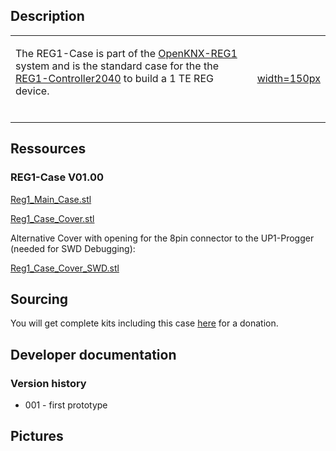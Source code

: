== Description ==

{|
|-
| 
The REG1-Case is part of the [[OpenKNX-REG1]] system and is the standard case for the the [[REG1-Controller2040]] to build a 1 TE REG device.<br><br>
| [[https://github.com/OpenKNX/OpenKNX-REG1/blob/main/doc/Renderings/OpenKNX_REG1_Base_Teaser_CATIA.png|width=150px]]
|}


== Ressources ==

=== REG1-Case V01.00 ===

[https://github.com/OpenKNX/OpenKNX-REG1/blob/REG1-Case_V01.00/hardware/CAD-Files/Reg1_Main_Case.stl Reg1_Main_Case.stl]

[https://github.com/OpenKNX/OpenKNX-REG1/blob/REG1-Case_V01.00/hardware/CAD-Files/Reg1_Case_Cover.stl Reg1_Case_Cover.stl]

Alternative Cover with opening for the 8pin connector to the UP1-Progger (needed for SWD Debugging):

[https://github.com/OpenKNX/OpenKNX-REG1/blob/REG1-Case_V01.00/hardware/CAD-Files/Reg1_Case_Cover_SWD.stl Reg1_Case_Cover_SWD.stl]




== Sourcing  ==

You will get complete kits including this case [http://spenden.openknx.de here] for a donation.


== Developer documentation ==

=== Version history ===

* 001 - first prototype


== Pictures ==

